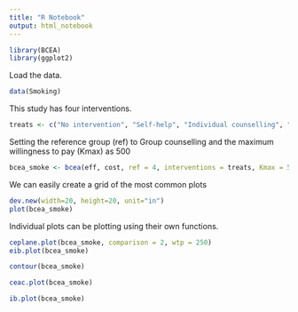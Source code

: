 ---
title: "R Notebook"
output: html_notebook
---


```{r}
library(BCEA)
library(ggplot2)
```

Load the data.
```{r}
data(Smoking)
```

This study has four interventions.
```{r}
treats <- c("No intervention", "Self-help", "Individual counselling", "Group counselling")
```

Setting the reference group (ref) to Group counselling and the maximum willingness to pay (Kmax) as 500
```{r}
bcea_smoke <- bcea(eff, cost, ref = 4, interventions = treats, Kmax = 500)
```

We can easily create a grid of the most common plots
```{r}
dev.new(width=20, height=20, unit="in")
plot(bcea_smoke)
```


Individual plots can be plotting using their own functions.
```{r}
ceplane.plot(bcea_smoke, comparison = 2, wtp = 250)
eib.plot(bcea_smoke)
```
```{r}
contour(bcea_smoke)
```

```{r}
ceac.plot(bcea_smoke)
```

```{r}
ib.plot(bcea_smoke)
```

  
